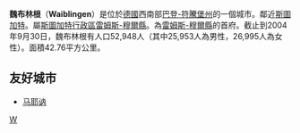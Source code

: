 {{德国城市
| 市徽图 =Image:Wappen Waiblingen.svg
| 在德国内的位置图 = 
| 所属联邦州 = 巴登-符騰堡州
| 所属行政区 = 斯圖加特
| 所属县 =雷姆斯-穆尔县
| 坐标纬度 = 48
| 坐标纬度分 = 49
| 坐标经度 = 9
| 坐标经度分 = 19
| 海拔高度 = 230
| 面积 =42.76
| 人口 = 52,932
| 统计时间 = 2006年12月31日
| 人口密度 =1238
| 邮政编码 =71331–71336
| 电话区号 = 
| 汽车牌号 = 
| 政府地址 = 
| 政府网站 = www.waiblingen.de
|}}

'''魏布林根'''（'''Waiblingen'''）是位於[[德國|德國]]西南部[[巴登-符騰堡州|巴登-符騰堡州]]的一個城市。鄰近[[斯圖加特|斯圖加特]]。屬[[斯圖加特行政區|斯圖加特行政區]][[雷姆斯-穆爾縣|雷姆斯-穆爾縣]]。為[[雷姆斯-穆爾縣|雷姆斯-穆爾縣]]的首府。截止到2004年9月30日，魏布林根有人口52,948人（其中25,953人為男性，26,995人為女性）。面積42.76平方公里。

==友好城市==
* {{FRA}} [[马耶讷|马耶讷]]
{{Commonscat|Waiblingen}}

[[Category:巴登-符腾堡州市镇|W]]